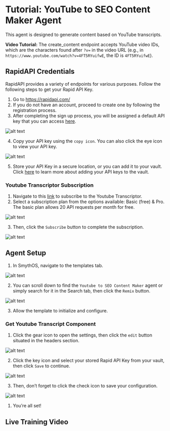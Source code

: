 # Tutorial: YouTube to SEO Content Maker Agent

This agent is designed to  generate content based on YouTube transcripts.

**Video Tutorial:** The create_content endpoint accepts YouTube video IDs, which are the characters found after `?v=` in the video URL (e.g., in `https://www.youtube.com/watch?v=4FT5RYuifwE`, the ID is `4FT5RYuifwE`).

<Youtube videoId="DAMe6I9nZZ8" title="SmythOS - YouTube to SEO Content Maker Agent" />

## RapidAPI Credentials

RapidAPI provides a variety of endpoints for various purposes. Follow the following steps to get your Rapid API Key.

1. Go to https://rapidapi.com/
2. If you do not have an account, proceed to create one by following the registration process.
3. After completing the sign up process, you will be assigned a default API key that you can access [here](https://rapidapi.com/developer/apps). 

<Image src="/docs/img/youtube_to_seo_content_maker/1.png" alt="alt text" />

4. Copy your API key using the `copy icon`. You can also click the eye icon to view your API key. 

<Image src="/docs/img/youtube_to_seo_content_maker/2.png" alt="alt text" />

5. Store your API Key in a secure location, or you can add it to your vault. Click [here](https://app.smythos.com/doc/#/vault/keysManagement?id=keys) to learn more about adding your API keys to the vault.

### Youtube Transcriptor Subscription

1. Navigate to this [link](https://rapidapi.com/benrhzala90/api/youtube-transcriptor) to subscribe to the Youtube Transcriptor.
2. Select a subscription plan from the options available: Basic (free) & Pro. The basic plan allows 20 API requests per month for free. 

<Image src="/docs/img/youtube_to_seo_content_maker/3.png" alt="alt text" />

3. Then, click the `Subscribe` button to complete the subscription.

<Image src="/docs/img/youtube_to_seo_content_maker/4.png" alt="alt text" />

## Agent Setup

1. In SmythOS, navigate to the templates tab.

<Image src="/docs/img/youtube_to_seo_content_maker/5.png" alt="alt text" />

2. You can scroll down to find the `Youtube to SEO Content Maker` agent or simply search for it in the Search tab, then click the `Remix` button.

<Image src="/docs/img/youtube_to_seo_content_maker/6.png" alt="alt text" />

3. Allow the template to initialize and configure. 

### Get Youtube Transcript Component

1. Click the gear icon to open the settings, then click the `edit` button situated in the headers section.

<Image src="/docs/img/youtube_to_seo_content_maker/7.png" alt="alt text" />

2. Click the key icon and select your stored Rapid API Key from your vault, then click `Save` to continue.

<Image src="/docs/img/youtube_to_seo_content_maker/8.png" alt="alt text" />

3. Then, don’t forget to click the check icon to save your configuration.

<Image src="/docs/img/youtube_to_seo_content_maker/9.png" alt="alt text" />

1. You’re all set!

## Live Training Video

<Youtube videoId="BGwWQHuvh9M" title="SmythOS - YouTube to SEO Content Maker Live Training" />